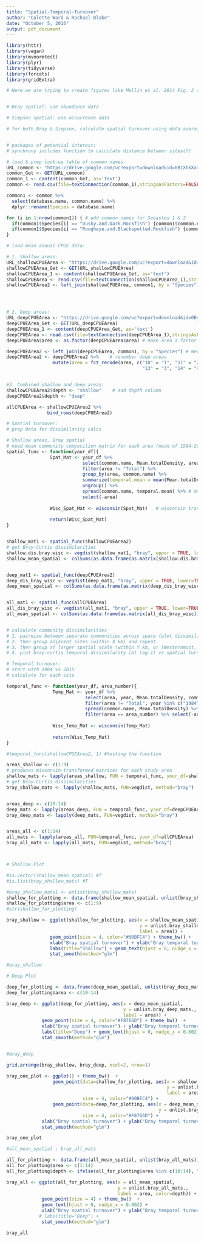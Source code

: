 ```yaml
---
title: "Spatial-Temporal-Turnover"
author: "Colette Ward & Rachael Blake"
date: "October 5, 2016"
output: pdf_document
---
```


```r
library(httr) 
library(vegan)
library(mvnormtest)
library(plyr)
library(tidyverse)
library(forcats)
library(gridExtra)
```


```r

# Here we are trying to create figures like Mellin et al. 2014 Fig. 2 (Temporal turnover vs Spatial turnover)


# Bray spatial: use abundance data

# Simpson spatial: use occurrence data

# for both Bray & Simpson, calculate spatial turnover using data averaged across all years


# packages of potential interest: 
# synchrony includes function to calculate distance between sites(?)

```



```r
# load & prep look-up table of common names
URL_common <- "https://drive.google.com/uc?export=download&id=0B1XbkXxdfD7ubzIzdURzanhfZnc" # this is "trawl_species_control_file.csv"
common_Get <- GET(URL_common)
common_1 <- content(common_Get, as='text')
common <- read.csv(file=textConnection(common_1),stringsAsFactors=FALSE,head=TRUE)

common1 <- common %>%
  select(database.name, common.name) %>%
  dplyr::rename(Species = database.name)

for (i in 1:nrow(common1)) { # add common names for Sebastes 1 & 2
  if(common1$Species[i] == "Dusky.and.Dark.Rockfish") {common1$common.name[i] <- "Sebastes 1"}
  if(common1$Species[i] == "Rougheye.and.Blackspotted.Rockfish") {common1$common.name[i] <- "Sebastes 2"}
}
```


```r

# load mean annual CPUE data:

# 1. Shallow areas:
URL_shallowCPUEArea <- "https://drive.google.com/uc?export=download&id=0By1iaulIAI-uYzBOUFRtZklmX0U" # new data for shallow areas
shallowCPUEArea_Get <- GET(URL_shallowCPUEArea)
shallowCPUEArea_1 <- content(shallowCPUEArea_Get, as='text')
shallowCPUEArea <- read.csv(file=textConnection(shallowCPUEArea_1),stringsAsFactors=FALSE,head=TRUE)
shallowCPUEArea2 <- left_join(shallowCPUEArea, common1, by = "Species") # merge common names onto SPCPUEArea




# 2. Deep areas:
URL_deepCPUEArea <- "https://drive.google.com/uc?export=download&id=0By1iaulIAI-uVF9VWnNPX3Z3S3c"
deepCPUEArea_Get <- GET(URL_deepCPUEArea)
deepCPUEArea_1 <- content(deepCPUEArea_Get, as='text')
deepCPUEArea <- read.csv(file=textConnection(deepCPUEArea_1),stringsAsFactors=FALSE,head=TRUE)
deepCPUEArea$area <- as.factor(deepCPUEArea$area) # make area a factor

deepCPUEArea2 <- left_join(deepCPUEArea, common1, by = "Species") # merge in common names
deepCPUEArea2 <- deepCPUEArea2 %>%    # renumber deep areas
                 mutate(area = fct_recode(area, c("10" = "1", "11" = "2", "12" = "5", 
                                                  "13" = "3", "14" = "4")))


#3. Combined shallow and deep areas:
shallowCPUEArea2$depth <- "shallow"    # add depth column
deepCPUEArea2$depth <- "deep" 

allCPUEArea <- shallowCPUEArea2 %>%
               bind_rows(deepCPUEArea2) 


```


```r
# Spatial turnover: 
# prep data for dissimilarity calcs

# Shallow areas, Bray spatial
# need mean community composition matrix for each area (mean of 1984-2015)
spatial_func <- function(your_df){
                Spat_Mat <- your_df %>%
                            select(common.name, Mean.totalDensity, area, year) %>%
                            filter(area != "Total") %>%
                            group_by(area, common.name) %>%
                            summarize(temporal.mean = mean(Mean.totalDensity)) %>%
                            ungroup() %>%
                            spread(common.name, temporal.mean) %>% # make each species a column
                            select(-area)
                 
                Wisc_Spat_Mat <- wisconsin(Spat_Mat)   # wisconsin transformation
                
                return(Wisc_Spat_Mat)
}


shallow_mat1 <- spatial_func(shallowCPUEArea2)  
# get Bray-Curtis dissimilarities
shallow.dis.bray.wisc <- vegdist(shallow_mat1, "bray", upper = TRUE, lower=TRUE)    
shallow_mean_spatial <- colSums(as.data.frame(as.matrix(shallow.dis.bray.wisc)))/8


deep_mat1 <- spatial_func(deepCPUEArea2)  
deep_dis_bray_wisc <- vegdist(deep_mat1, "bray", upper = TRUE, lower=TRUE)    
deep_mean_spatial <- colSums(as.data.frame(as.matrix(deep_dis_bray_wisc)))/4


all_mat1 <- spatial_func(allCPUEArea)
all_dis_bray_wisc <- vegdist(all_mat1, "bray", upper = TRUE, lower=TRUE)    
all_mean_spatial <- colSums(as.data.frame(as.matrix(all_dis_bray_wisc)))/13


# calculate community dissimilarities
# 1. pairwise between separate communities across space (plot dissimilarity vs distance)
# 2. then group adjacent sites (within X km) and repeat
# 3. then group at larger spatial scale (within Y km, or [Westernmost, Kodiak, Easternmost]) and repeat
# 4. plot bray-curtis temporal dissimilarity (at lag-1) vs spatial turnover
```

```r
# Temporal turnover:
# start with 1984 vs 2015
# calculate for each site

temporal_func <- function(your_df, area_number){
                 Temp_Mat <- your_df %>%
                             select(area, year, Mean.totalDensity, common.name) %>%
                             filter(area != "Total", year %in% c("1984", "2015")) %>%
                             spread(common.name, Mean.totalDensity) %>%
                             filter(area == area_number) %>% select(-area, -year)
                 
                 Wisc_Temp_Mat <- wisconsin(Temp_Mat)
                 
                 return(Wisc_Temp_Mat)
}

#temporal_func(shallowCPUEArea2, 1) #testing the function

areas_shallow <- c(1:9)
# produces Wisconsin-transformed matrices for each study area
shallow_mats <- lapply(areas_shallow, FUN = temporal_func, your_df=shallowCPUEArea2)   
# get Bray-Curtis dissimilarities
bray_shallow_mats <- lapply(shallow_mats, FUN=vegdist, method="bray")   


areas_deep <- c(10:14)
deep_mats <- lapply(areas_deep, FUN = temporal_func, your_df=deepCPUEArea2)   
bray_deep_mats <- lapply(deep_mats, FUN=vegdist, method="bray") 


areas_all <- c(1:14)
all_mats <- lapply(areas_all, FUN=temporal_func, your_df=allCPUEArea)
bray_all_mats <- lapply(all_mats, FUN=vegdist, method="bray") 




```

```r
# Shallow Plot

#is.vector(shallow_mean_spatial) #T
#is.list(bray_shallow_mats) #T

#bray_shallow_mats1 <- unlist(bray_shallow_mats)
shallow_for_plotting <- data.frame(shallow_mean_spatial, unlist(bray_shallow_mats))
shallow_for_plotting$area <- c(1:9)  
#str(shallow_for_plotting)

bray_shallow <- ggplot(shallow_for_plotting, aes(x = shallow_mean_spatial, 
                                                 y = unlist.bray_shallow_mats.,
                                                 label = area)) +
                geom_point(size = 4, color="#00BFC4") + theme_bw() +
                xlab("Bray spatial turnover") + ylab("Bray temporal turnover") +
                labs(title="Shallow") + geom_text(hjust = 0, nudge_x = 0.002) +
                stat_smooth(method="glm")

#bray_shallow

```

```r
# Deep Plot

deep_for_plotting <- data.frame(deep_mean_spatial, unlist(bray_deep_mats))
deep_for_plotting$area <- c(10:14)  

bray_deep <- ggplot(deep_for_plotting, aes(x = deep_mean_spatial, 
                                           y = unlist.bray_deep_mats.,
                                           label = area)) +
             geom_point(size = 4, color="#F8766D") + theme_bw()  +
             xlab("Bray spatial turnover") + ylab("Bray temporal turnover") + 
             labs(title="Deep") + geom_text(hjust = 0, nudge_x = 0.002) +
             stat_smooth(method="glm")


#bray_deep

```

```r
grid.arrange(bray_shallow, bray_deep, ncol=2, nrow=1)

```

```r

bray_one_plot <- ggplot() + theme_bw()  +
                 geom_point(data=shallow_for_plotting, aes(x = shallow_mean_spatial,
                                                           y = unlist.bray_shallow_mats.,
                                                           label = area), 
                            size = 4, color="#00BFC4") + 
                 geom_point(data=deep_for_plotting, aes(x = deep_mean_spatial,
                                                        y = unlist.bray_deep_mats.), 
                            size = 4, color="#F8766D") +
             xlab("Bray spatial turnover") + ylab("Bray temporal turnover") + 
             stat_smooth(method="glm")

bray_one_plot


```



```r
#all_mean_spatial ; bray_all_mats

all_for_plotting <- data.frame(all_mean_spatial, unlist(bray_all_mats))
all_for_plotting$area <- c(1:14)  
all_for_plotting$depth <- ifelse(all_for_plotting$area %in% c(10:14), "deep", "shallow")

bray_all <- ggplot(all_for_plotting, aes(x = all_mean_spatial,
                                         y = unlist.bray_all_mats.,
                                         label = area, color=depth)) +
             geom_point(size = 4) + theme_bw()  +
             geom_text(hjust = 0, nudge_x = 0.002) +
             xlab("Bray spatial turnover") + ylab("Bray temporal turnover") + 
            # labs(title="Deep") + 
             stat_smooth(method="glm")

bray_all

```

